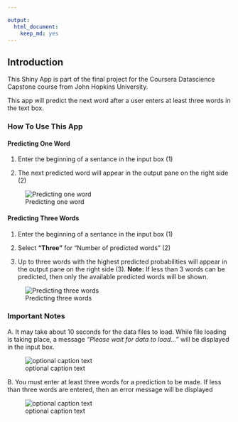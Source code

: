 ```yaml
---

output: 
  html_document: 
    keep_md: yes
---
```


## Introduction

This Shiny App is part of the final project for the Coursera Datascience Capstone course from John Hopkins University.

This app will predict the next word after a user enters at least three words in the text box.

### How To Use This App

#### Predicting One Word

1. Enter the beginning of a sentance in the input box (1)

2. The next predicted word will appear in the output pane on the right side (2)

![Predicting one word](figures/shinyhelp1.png)


#### Predicting Three Words

1. Enter the beginning of a sentance in the input box (1)

2. Select **"Three"** for "Number of predicted words" (2)

3. Up to three words with the highest predicted probabilities will appear in the output pane on the right side (3). **Note:** If less than 3 words can be predicted, then only the available predicted words will be shown.  

![Predicting three words](figures/shinyhelp4.png)



### Important Notes

A. It may take about 10 seconds for the data files to load. While file loading is taking place, a message *"Please wait for data to load..."* will be displayed in the input box.

![optional caption text](figures/shinyhelp3.png)


B. You must enter at least three words for a prediction to be made. If less than three words are entered, then an error message will be displayed

![optional caption text](figures/shinyhelp2.png)


